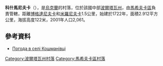 {{coord|49|31|50|N|34|58|19|E|scale:100000_region:UA|display=title}}

'''科什馬尼夫卡'''（{{lang-uk|Кошманівка}}），是[[烏克蘭|烏克蘭]]的村落，位於該國中部[[波爾塔瓦州|波爾塔瓦州]]，由[[馬希夫卡區|馬希夫卡區]]負責管轄，距離[[博格達尼夫卡_(馬希夫卡區)|博格達尼夫卡]]和[[米羅尼夫卡_(馬希夫卡區)|米羅尼夫卡]]1.5公里，始建於1722年，面積2.912平方公里，海拔高度122米，2001年人口2,061。

==參考資料==
*[http://weather.in.ua/ua/poltavskaja/11898 Погода в селі Кошманівці] {{Wayback|url=http://weather.in.ua/ua/poltavskaja/11898 |date=20111220073320 }}

{{DEFAULTSORT:Кошманівка}}
[[Category:波爾塔瓦州村落|Category:波爾塔瓦州村落]]
[[Category:馬希夫卡區村落|Category:馬希夫卡區村落]]


{{Poltava-geo-stub}}
